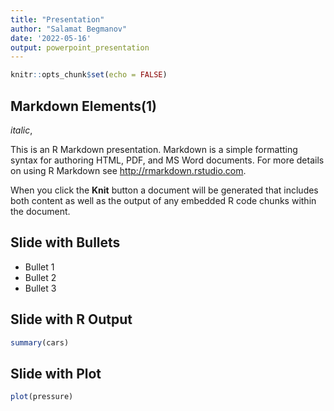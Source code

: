 ```yaml
---
title: "Presentation"
author: "Salamat Begmanov"
date: '2022-05-16'
output: powerpoint_presentation
---
```


```r
knitr::opts_chunk$set(echo = FALSE)
```

## Markdown Elements(1)
*italic*,

This is an R Markdown presentation. Markdown is a simple formatting syntax for authoring HTML, PDF, and MS Word documents. For more details on using R Markdown see <http://rmarkdown.rstudio.com>.

When you click the **Knit** button a document will be generated that includes both content as well as the output of any embedded R code chunks within the document.

## Slide with Bullets

- Bullet 1
- Bullet 2
- Bullet 3

## Slide with R Output

```r
summary(cars)
```

## Slide with Plot

```r
plot(pressure)
```


